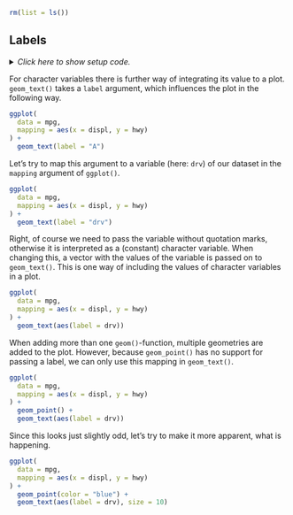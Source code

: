 ```r
rm(list = ls())
```


## Labels

<details><summary>*Click here to show setup code.*</summary>
```r
### Labels

```
```r
library(tidyverse)
```
</details>

For character variables there is further way of integrating its value to a plot.
`geom_text()` takes a `label` argument, which influences the plot in the following way.

```r
ggplot(
  data = mpg,
  mapping = aes(x = displ, y = hwy)
) +
  geom_text(label = "A")
```

Let's try to map this argument to a variable (here: `drv`) of our dataset in the `mapping` argument of `ggplot()`.

```r
ggplot(
  data = mpg,
  mapping = aes(x = displ, y = hwy)
) +
  geom_text(label = "drv")
```

Right, of course we need to pass the variable without quotation marks, otherwise it is interpreted as a (constant) character variable.
When changing this, a vector with the values of the variable is passed on to `geom_text()`.
This is one way of including the values of character variables in a plot.

```r
ggplot(
  data = mpg,
  mapping = aes(x = displ, y = hwy)
) +
  geom_text(aes(label = drv))
```

When adding more than one `geom()`-function, multiple geometries are added to the plot.
However, because `geom_point()` has no support for passing a label, we can only use this mapping in `geom_text()`.

```r
ggplot(
  data = mpg,
  mapping = aes(x = displ, y = hwy)
) +
  geom_point() +
  geom_text(aes(label = drv))
```

Since this looks just slightly odd, let's try to make it more apparent, what is happening.

```r
ggplot(
  data = mpg,
  mapping = aes(x = displ, y = hwy)
) +
  geom_point(color = "blue") +
  geom_text(aes(label = drv), size = 10)
```
